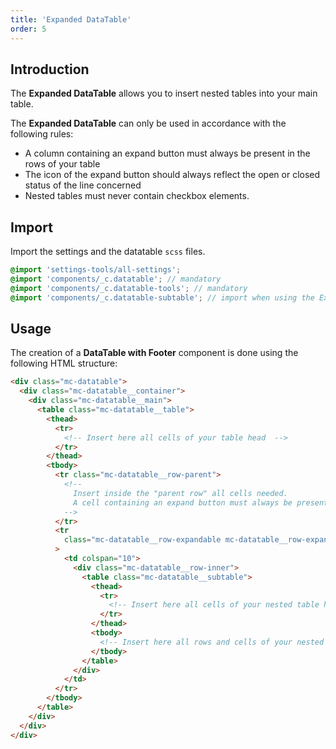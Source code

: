 ```yaml
---
title: 'Expanded DataTable'
order: 5
---
```


## Introduction

The **Expanded DataTable** allows you to insert nested tables into your main table.

<Highlight theme="warning" title="Rules for use">

The **Expanded DataTable** can only be used in accordance with the following rules:

- A column containing an expand button must always be present in the rows of your table
- The icon of the expand button should always reflect the open or closed status of the line concerned
- Nested tables must never contain checkbox elements.

</Highlight>

## Import

Import the settings and the datatable `scss` files.

```scss
@import 'settings-tools/all-settings';
@import 'components/_c.datatable'; // mandatory
@import 'components/_c.datatable-tools'; // mandatory
@import 'components/_c.datatable-subtable'; // import when using the Expanded DataTable
```

## Usage

The creation of a **DataTable with Footer** component is done using the following HTML structure:

```html
<div class="mc-datatable">
  <div class="mc-datatable__container">
    <div class="mc-datatable__main">
      <table class="mc-datatable__table">
        <thead>
          <tr>
            <!-- Insert here all cells of your table head  -->
          </tr>
        </thead>
        <tbody>
          <tr class="mc-datatable__row-parent">
            <!-- 
              Insert inside the "parent row" all cells needed.
              A cell containing an expand button must always be present in the row
            -->
          </tr>
          <tr
            class="mc-datatable__row-expandable mc-datatable__row-expandable--offset-2"
          >
            <td colspan="10">
              <div class="mc-datatable__row-inner">
                <table class="mc-datatable__subtable">
                  <thead>
                    <tr>
                      <!-- Insert here all cells of your nested table head  -->
                    </tr>
                  </thead>
                  <tbody>
                    <!-- Insert here all rows and cells of your nested table contents  -->
                  </tbody>
                </table>
              </div>
            </td>
          </tr>
        </tbody>
      </table>
    </div>
  </div>
</div>
```

<Preview path="expanded" nude />
